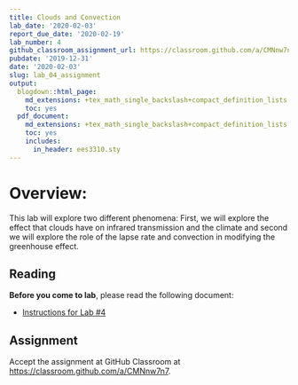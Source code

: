 ```yaml
---
title: Clouds and Convection
lab_date: '2020-02-03'
report_due_date: '2020-02-19'
lab_number: 4
github_classroom_assignment_url: https://classroom.github.com/a/CMNnw7n7
pubdate: '2019-12-31'
date: '2020-02-03'
slug: lab_04_assignment
output:
  blogdown::html_page:
    md_extensions: +tex_math_single_backslash+compact_definition_lists
    toc: yes
  pdf_document:
    md_extensions: +tex_math_single_backslash+compact_definition_lists
    toc: yes
    includes:
      in_header: ees3310.sty
---
```

# Overview:

This lab will explore two different phenomena: First, we will explore the effect that clouds have on infrared transmission and the climate and second we will explore the role of the lapse rate and convection in modifying the greenhouse effect.

## Reading

**Before you come to lab**, please read the following document:

* [Instructions for Lab #4](/lab_docs/lab_04_instructions){target="_blank"}

## Assignment

Accept the assignment at GitHub Classroom at <https://classroom.github.com/a/CMNnw7n7>.
